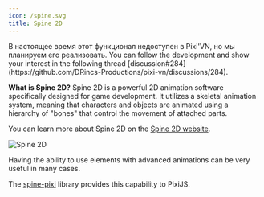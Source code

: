 ```yaml
---
icon: /spine.svg
title: Spine 2D
---
```


<Callout title="This page is under construction" type="warn">
В настоящее время этот функционал недоступен в Pixi'VN, но мы планируем его реализовать. You can follow the development and show your interest in the following thread [discussion#284](https://github.com/DRincs-Productions/pixi-vn/discussions/284).
</Callout>

**What is Spine 2D?** Spine 2D is a powerful 2D animation software specifically designed for game development. It utilizes a skeletal animation system, meaning that characters and objects are animated using a hierarchy of "bones" that control the movement of attached parts.

You can learn more about Spine 2D on the [Spine 2D website](https://it.esotericsoftware.com/).

![Spine 2D](https://github.com/user-attachments/assets/2376d014-8d51-4093-b0ac-7ecd510f4c05)

Having the ability to use elements with advanced animations can be very useful in many cases.

The [spine-pixi](https://it.esotericsoftware.com/spine-pixi) library provides this capability to PixiJS.
